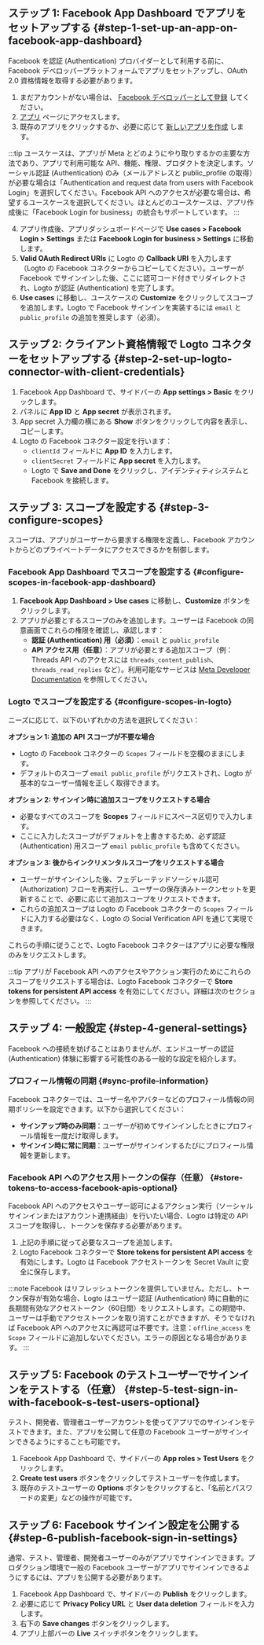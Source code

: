 ## ステップ 1: Facebook App Dashboard でアプリをセットアップする \{#step-1-set-up-an-app-on-facebook-app-dashboard}

Facebook を認証 (Authentication) プロバイダーとして利用する前に、Facebook デベロッパープラットフォームでアプリをセットアップし、OAuth 2.0 資格情報を取得する必要があります。

1. まだアカウントがない場合は、 [Facebook デベロッパーとして登録](https://developers.facebook.com/docs/development/register/) してください。
2. [アプリ](https://developers.facebook.com/apps) ページにアクセスします。
3. 既存のアプリをクリックするか、必要に応じて [新しいアプリを作成](https://developers.facebook.com/docs/development/create-an-app) します。

:::tip
ユースケースは、アプリが Meta とどのようにやり取りするかの主要な方法であり、アプリで利用可能な API、機能、権限、プロダクトを決定します。ソーシャル認証 (Authentication) のみ（メールアドレスと public_profile の取得）が必要な場合は「Authentication and request data from users with Facebook Login」を選択してください。Facebook API へのアクセスが必要な場合は、希望するユースケースを選択してください。ほとんどのユースケースは、アプリ作成後に「Facebook Login for business」の統合もサポートしています。
:::

4. アプリ作成後、アプリダッシュボードページで **Use cases > Facebook Login > Settings** または **Facebook Login for business > Settings** に移動します。
5. **Valid OAuth Redirect URIs** に Logto の **Callback URI** を入力します（Logto の Facebook コネクターからコピーしてください）。ユーザーが Facebook でサインインした後、ここに認可コード付きでリダイレクトされ、Logto が認証 (Authentication) を完了します。
6. **Use cases** に移動し、ユースケースの **Customize** をクリックしてスコープを追加します。Logto で Facebook サインインを実装するには `email` と `public_profile` の追加を推奨します（必須）。

## ステップ 2: クライアント資格情報で Logto コネクターをセットアップする \{#step-2-set-up-logto-connector-with-client-credentials}

1. Facebook App Dashboard で、サイドバーの **App settings > Basic** をクリックします。
2. パネルに **App ID** と **App secret** が表示されます。
3. App secret 入力欄の横にある **Show** ボタンをクリックして内容を表示し、コピーします。
4. Logto の Facebook コネクター設定を行います：
   - `clientId` フィールドに **App ID** を入力します。
   - `clientSecret` フィールドに **App secret** を入力します。
   - Logto で **Save and Done** をクリックし、アイデンティティシステムと Facebook を接続します。

## ステップ 3: スコープを設定する \{#step-3-configure-scopes}

スコープは、アプリがユーザーから要求する権限を定義し、Facebook アカウントからどのプライベートデータにアクセスできるかを制御します。

### Facebook App Dashboard でスコープを設定する \{#configure-scopes-in-facebook-app-dashboard}

1. **Facebook App Dashboard > Use cases** に移動し、**Customize** ボタンをクリックします。
2. アプリが必要とするスコープのみを追加します。ユーザーは Facebook の同意画面でこれらの権限を確認し、承認します：
   - **認証 (Authentication) 用（必須）**：`email` と `public_profile`
   - **API アクセス用（任意）**：アプリが必要とする追加スコープ（例：Threads API へのアクセスには `threads_content_publish`、`threads_read_replies` など）。利用可能なサービスは [Meta Developer Documentation](https://developers.facebook.com/docs/) を参照してください。

### Logto でスコープを設定する \{#configure-scopes-in-logto}

ニーズに応じて、以下のいずれかの方法を選択してください：

**オプション 1: 追加の API スコープが不要な場合**

- Logto の Facebook コネクターの `Scopes` フィールドを空欄のままにします。
- デフォルトのスコープ `email public_profile` がリクエストされ、Logto が基本的なユーザー情報を正しく取得できます。

**オプション 2: サインイン時に追加スコープをリクエストする場合**

- 必要なすべてのスコープを **Scopes** フィールドにスペース区切りで入力します。
- ここに入力したスコープがデフォルトを上書きするため、必ず認証 (Authentication) 用スコープ `email public_profile` も含めてください。

**オプション 3: 後からインクリメンタルスコープをリクエストする場合**

- ユーザーがサインインした後、フェデレーテッドソーシャル認可 (Authorization) フローを再実行し、ユーザーの保存済みトークンセットを更新することで、必要に応じて追加スコープをリクエストできます。
- これらの追加スコープは Logto の Facebook コネクターの `Scopes` フィールドに入力する必要はなく、Logto の Social Verification API を通じて実現できます。

これらの手順に従うことで、Logto Facebook コネクターはアプリに必要な権限のみをリクエストします。

:::tip
アプリが Facebook API へのアクセスやアクション実行のためにこれらのスコープをリクエストする場合は、Logto Facebook コネクターで **Store tokens for persistent API access** を有効にしてください。詳細は次のセクションを参照してください。
:::

## ステップ 4: 一般設定 \{#step-4-general-settings}

Facebook への接続を妨げることはありませんが、エンドユーザーの認証 (Authentication) 体験に影響する可能性のある一般的な設定を紹介します。

### プロフィール情報の同期 \{#sync-profile-information}

Facebook コネクターでは、ユーザー名やアバターなどのプロフィール情報の同期ポリシーを設定できます。以下から選択してください：

- **サインアップ時のみ同期**：ユーザーが初めてサインインしたときにプロフィール情報を一度だけ取得します。
- **サインイン時に常に同期**：ユーザーがサインインするたびにプロフィール情報を更新します。

### Facebook API へのアクセス用トークンの保存（任意） \{#store-tokens-to-access-facebook-apis-optional}

Facebook API へのアクセスやユーザー認可によるアクション実行（ソーシャルサインインまたはアカウント連携経由）を行いたい場合、Logto は特定の API スコープを取得し、トークンを保存する必要があります。

1. 上記の手順に従って必要なスコープを追加します。
2. Logto Facebook コネクターで **Store tokens for persistent API access** を有効にします。Logto は Facebook アクセストークンを Secret Vault に安全に保存します。

:::note
Facebook はリフレッシュトークンを提供していません。ただし、トークン保存が有効な場合、Logto はユーザー認証 (Authentication) 時に自動的に長期間有効なアクセストークン（60日間）をリクエストします。この期間中、ユーザーは手動でアクセストークンを取り消すことができますが、そうでなければ Facebook API へのアクセスに再認可は不要です。注意：`offline_access` を `Scope` フィールドに追加しないでください。エラーの原因となる場合があります。
:::

## ステップ 5: Facebook のテストユーザーでサインインをテストする（任意） \{#step-5-test-sign-in-with-facebook-s-test-users-optional}

テスト、開発者、管理者ユーザーアカウントを使ってアプリでのサインインをテストできます。また、アプリを公開して任意の Facebook ユーザーがサインインできるようにすることも可能です。

1. Facebook App Dashboard で、サイドバーの **App roles > Test Users** をクリックします。
2. **Create test users** ボタンをクリックしてテストユーザーを作成します。
3. 既存のテストユーザーの **Options** ボタンをクリックすると、「名前とパスワードの変更」などの操作が可能です。

## ステップ 6: Facebook サインイン設定を公開する \{#step-6-publish-facebook-sign-in-settings}

通常、テスト、管理者、開発者ユーザーのみがアプリでサインインできます。プロダクション環境で一般の Facebook ユーザーがアプリでサインインできるようにするには、アプリを公開する必要があります。

1. Facebook App Dashboard で、サイドバーの **Publish** をクリックします。
2. 必要に応じて **Privacy Policy URL** と **User data deletion** フィールドを入力します。
3. 右下の **Save changes** ボタンをクリックします。
4. アプリ上部バーの **Live** スイッチボタンをクリックします。
